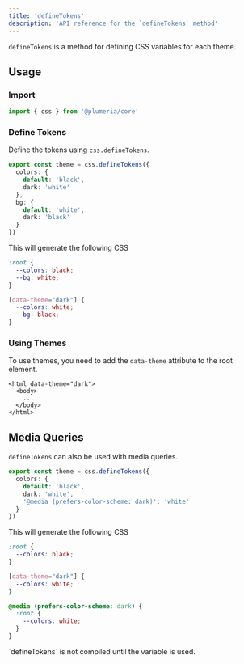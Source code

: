 ```yaml
---
title: 'defineTokens'
description: 'API reference for the `defineTokens` method'
---
```


`defineTokens` is a method for defining CSS variables for each theme.

## Usage



### Import

```ts
import { css } from '@plumeria/core'
```

### Define Tokens

Define the tokens using `css.defineTokens`.

```ts
export const theme = css.defineTokens({
  colors: {
    default: 'black',
    dark: 'white'
  },
  bg: {
    default: 'white',
    dark: 'black'
  }
})
```

This will generate the following CSS

```css
:root {
  --colors: black;
  --bg: white;
}

[data-theme="dark"] {
  --colors: white;
  --bg: black;
}
```

### Using Themes

To use themes, you need to add the `data-theme` attribute to the root element.

```tsx
<html data-theme="dark">
  <body>
    ...
  </body>
</html>
```



## Media Queries

`defineTokens` can also be used with media queries.

```ts
export const theme = css.defineTokens({
  colors: {
    default: 'black',
    dark: 'white',
    '@media (prefers-color-scheme: dark)': 'white'
  }
})
```

This will generate the following CSS

```css
:root {
  --colors: black;
}

[data-theme="dark"] {
  --colors: white;
}

@media (prefers-color-scheme: dark) {
  :root {
    --colors: white;
  }
}
```


<Callout title="Good to know">
`defineTokens` is not compiled until the variable is used.
</Callout >